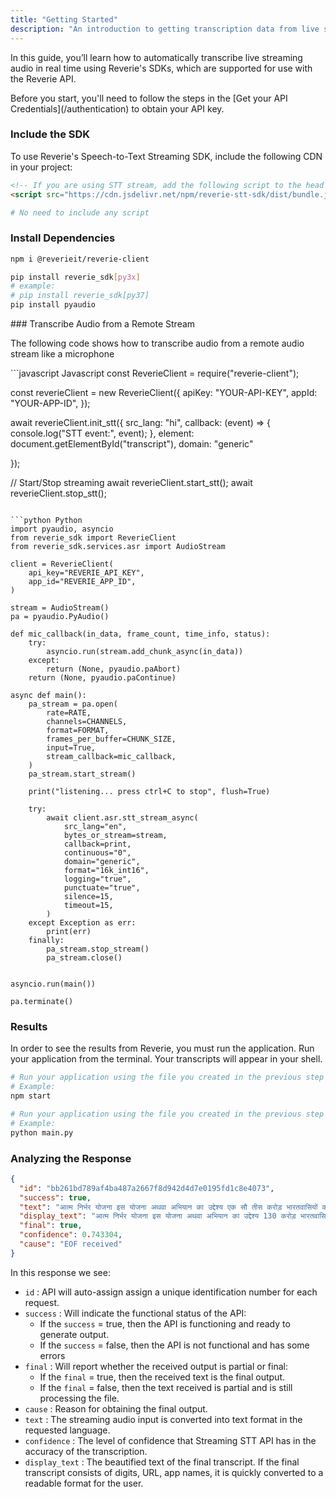 ```yaml
---
title: "Getting Started"
description: "An introduction to getting transcription data from live streaming audio in real time."
---
```

In this guide, you’ll learn how to automatically transcribe live streaming audio in real time using Reverie's SDKs, which are supported for use with the Reverie API.

<Note>
  Before you start, you'll need to follow the steps in the [Get your API
  Credentials](/authentication) to obtain your API key.
</Note>

### Include the SDK

To use Reverie's Speech-to-Text Streaming SDK, include the following CDN in your project:
<CodeGroup>
```html JavaScript
<!-- If you are using STT stream, add the following script to the head section of your index.html -->
<script src="https://cdn.jsdelivr.net/npm/reverie-stt-sdk/dist/bundle.js"></script>
```
```python Python
# No need to include any script
```

</CodeGroup>

### Install Dependencies

<CodeGroup>

```bash JavaScript
npm i @reverieit/reverie-client
```

```bash Python
pip install reverie_sdk[py3x]
# example: 
# pip install reverie_sdk[py37]
pip install pyaudio
```

</CodeGroup>
### Transcribe Audio from a Remote Stream

The following code shows how to transcribe audio from a remote audio stream like a microphone

<CodeGroup>
```javascript Javascript
const ReverieClient = require("reverie-client");

const reverieClient = new ReverieClient({
apiKey: "YOUR-API-KEY",
appId: "YOUR-APP-ID",
});

await reverieClient.init_stt({
src_lang: "hi",
callback: (event) => {
console.log("STT event:", event);
},
element: document.getElementById("transcript"),
domain: "generic"

});

// Start/Stop streaming
await reverieClient.start_stt();
await reverieClient.stop_stt();

````

```python Python
import pyaudio, asyncio
from reverie_sdk import ReverieClient
from reverie_sdk.services.asr import AudioStream

client = ReverieClient(
    api_key="REVERIE_API_KEY",
    app_id="REVERIE_APP_ID",
)

stream = AudioStream()
pa = pyaudio.PyAudio()

def mic_callback(in_data, frame_count, time_info, status):
    try:
        asyncio.run(stream.add_chunk_async(in_data))
    except:
        return (None, pyaudio.paAbort)
    return (None, pyaudio.paContinue)

async def main():
    pa_stream = pa.open(
        rate=RATE,
        channels=CHANNELS,
        format=FORMAT,
        frames_per_buffer=CHUNK_SIZE,
        input=True,
        stream_callback=mic_callback,
    )
    pa_stream.start_stream()

    print("listening... press ctrl+C to stop", flush=True)

    try:
        await client.asr.stt_stream_async(
            src_lang="en",
            bytes_or_stream=stream,
            callback=print,
            continuous="0",
            domain="generic",
            format="16k_int16",
            logging="true",
            punctuate="true",
            silence=15,
            timeout=15,
        )
    except Exception as err:
        print(err)
    finally:
        pa_stream.stop_stream()
        pa_stream.close()


asyncio.run(main())

pa.terminate()
````

</CodeGroup>

### Results

In order to see the results from Reverie, you must run the application. Run your application from the terminal. Your transcripts will appear in your shell.

<CodeGroup>

```bash JavaScript
# Run your application using the file you created in the previous step
# Example:
npm start
```

```python Python
# Run your application using the file you created in the previous step
# Example:
python main.py
```
</CodeGroup>

### Analyzing the Response

```json
{
  "id": "bb261bd789af4ba487a2667f8d942d4d7e0195fd1c8e4073",
  "success": true,
  "text": "आत्म निर्भर योजना इस योजना अथवा अभियान का उद्देश्य एक सौ तीस करोड़ भारतवासियों को आत्मनिर्भर बनाना है ताकि देश का हर नागरिक संकट की इस घड़ी में कदम से कदम मिलाकर चल सके",
  "display_text": "आत्म निर्भर योजना इस योजना अथवा अभियान का उद्देश्य 130 करोड़ भारतवासियों को आत्मनिर्भर बनाना है ताकि देश का हर नागरिक संकट की इस घड़ी में कदम से कदम मिलाकर चल सके",
  "final": true,
  "confidence": 0.743304,
  "cause": "EOF received"
}
```

In this response we see:

- `id` : API will auto-assign assign a unique identification number for each request.
- `success` : Will indicate the functional status of the API:
  - If the `success` = true, then the API is functioning and ready to generate output.
  - If the `success` = false, then the API is not functional and has some errors
- `final` : Will report whether the received output is partial or final:
  - If the `final` = true, then the received text is the final output.
  - If the `final` = false, then the text received is partial and is still processing the file.
- `cause` : Reason for obtaining the final output.
- `text` : The streaming audio input is converted into text format in the requested language.
- `confidence` : The level of confidence that Streaming STT API has in the accuracy of the transcription.
- `display_text` : The beautified text of the final transcript. If the final transcript consists of digits, URL, app names, it is quickly converted to a readable format for the user.

